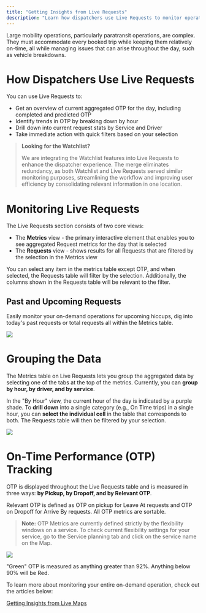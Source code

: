 ```yaml
---
title: "Getting Insights from Live Requests"
description: "Learn how dispatchers use Live Requests to monitor operations, track OTP metrics, and identify trends in real-time."
---
```


Large mobility operations, particularly paratransit operations, are complex. They must accommodate every booked trip while keeping them relatively on-time, all while managing issues that can arise throughout the day, such as vehicle breakdowns.

# How Dispatchers Use Live Requests

You can use Live Requests to:

- Get an overview of current aggregated OTP for the day, including completed and predicted OTP
- Identify trends in OTP by breaking down by hour
- Drill down into current request stats by Service and Driver
- Take immediate action with quick filters based on your selection

> **Looking for the Watchlist?**
>
> We are integrating the Watchlist features into Live Requests to enhance the dispatcher experience. The merge eliminates redundancy, as both Watchlist and Live Requests served similar monitoring purposes, streamlining the workflow and improving user efficiency by consolidating relevant information in one location.

# Monitoring Live Requests

The Live Requests section consists of two core views:

- The **Metrics** view - the primary interactive element that enables you to see aggregated Request metrics for the day that is selected
- The **Requests** view - shows results for all Requests that are filtered by the selection in the Metrics view

You can select any item in the metrics table except OTP, and when selected, the Requests table will filter by the selection. Additionally, the columns shown in the Requests table will be relevant to the filter. 

## Past and Upcoming Requests

Easily monitor your on-demand operations for upcoming hiccups, dig into today's past requests or total requests all within the Metrics table. 

![](https://downloads.intercomcdn.com/i/o/985350521/708cf2dda574269c1e8e0864/image.png?expires=1753820100&signature=049db16b61c3e9b3dfa64b3f5aba7f0b1b5a7d0f49478d41c729d53ae688927c&req=fSgiFcx%2BmINeFb4f3HP0gPcT2EpoFmBoH2CAW3teS%2BZLJ7auSZy7dR1kIIIR%0Az9U%3D%0A)

# Grouping the Data

The Metrics table on Live Requests lets you group the aggregated data by selecting one of the tabs at the top of the metrics. Currently, you can **group by hour, by driver, and by service**.

In the "By Hour" view, the current hour of the day is indicated by a purple shade. To **drill down** into a single category (e.g., On Time trips) in a single hour, you can **select the individual cell** in the table that corresponds to both. The Requests table will then be filtered by your selection.

![](https://downloads.intercomcdn.com/i/o/985358893/1bee62e823eba0ace20f3aa3/image.png?expires=1753820100&signature=825f9855f6cfef8c2f974e5f6696ffceb0bb389fb6511e25cb69bca31bcec1c0&req=fSgiFcx2lYhcFb4f3HP0gFTzfXxfzwGzH%2BG0xowSGgLueaUh89uEHlnHFf5P%0Al8Q%3D%0A)

# On-Time Performance (OTP) Tracking

OTP is displayed throughout the Live Requests table and is measured in three ways: **by Pickup, by Dropoff, and by Relevant OTP**.

Relevant OTP is defined as OTP on pickup for Leave At requests and OTP on Dropoff for Arrive By requests. All OTP metrics are sortable.

> **Note:** OTP Metrics are currently defined strictly by the flexibility windows on a service. To check current flexibility settings for your service, go to the Service planning tab and click on the service name on the Map.

![](https://downloads.intercomcdn.com/i/o/985362535/6cfdd877e2bd14a668c7b236/image.png?expires=1753820100&signature=e7002f04ef8f6de469d6f87fd03536fb433739ba344c175ff494970eaabeaf5c&req=fSgiFc98mIJaFb4f3HP0gFqtMgerqy7lcLyvM00I%2FMUa316q6lIQFMfg2GJa%0AOoc%3D%0A)

"Green" OTP is measured as anything greater than 92%. Anything below 90% will be Red.

To learn more about monitoring your entire on-demand operation, check out the articles below:

[Getting Insights from Live Maps](/help-center/spare-operations-dispatchers/dispatchers-getting-started/getting-insights-from-the-live-map)
